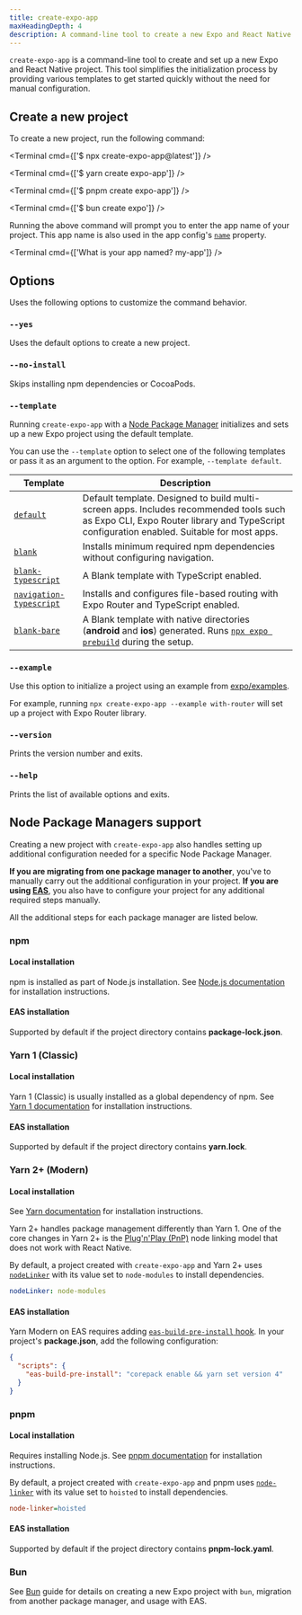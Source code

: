 ```yaml
---
title: create-expo-app
maxHeadingDepth: 4
description: A command-line tool to create a new Expo and React Native project.
---
```



`create-expo-app` is a command-line tool to create and set up a new Expo and React Native project. This tool simplifies the initialization process by providing various templates to get started quickly without the need for manual configuration.

## Create a new project

To create a new project, run the following command:

<Tabs>

<Tab label="npx">

<Terminal cmd={['$ npx create-expo-app@latest']} />

</Tab>

<Tab label="Yarn">

<Terminal cmd={['$ yarn create expo-app']} />

</Tab>

<Tab label="pnpm">

<Terminal cmd={['$ pnpm create expo-app']} />

</Tab>

<Tab label="bun">

<Terminal cmd={['$ bun create expo']} />

</Tab>

</Tabs>

Running the above command will prompt you to enter the app name of your project. This app name is also used in the app config's [`name`](/versions/latest/config/app/#name) property.

<Terminal cmd={['What is your app named? my-app']} />

## Options

Uses the following options to customize the command behavior.

### `--yes`

Uses the default options to create a new project.

### `--no-install`

Skips installing npm dependencies or CocoaPods.

### `--template`

Running `create-expo-app` with a [Node Package Manager](#node-package-managers-support) initializes and sets up a new Expo project using the default template.

You can use the `--template` option to select one of the following templates or pass it as an argument to the option. For example, `--template default`.

| Template                                                                                              | Description                                                                                                                                                                           |
| ----------------------------------------------------------------------------------------------------- | ------------------------------------------------------------------------------------------------------------------------------------------------------------------------------------- |
| [`default`](https://github.com/expo/expo/tree/main/templates/expo-template-default)                   | Default template. Designed to build multi-screen apps. Includes recommended tools such as Expo CLI, Expo Router library and TypeScript configuration enabled. Suitable for most apps. |
| [`blank`](https://github.com/expo/expo/tree/main/templates/expo-template-blank)                       | Installs minimum required npm dependencies without configuring navigation.                                                                                                            |
| [`blank-typescript`](https://github.com/expo/expo/tree/main/templates/expo-template-blank-typescript) | A Blank template with TypeScript enabled.                                                                                                                                             |
| [`navigation-typescript`](https://github.com/expo/expo/tree/main/templates/expo-template-tabs)        | Installs and configures file-based routing with Expo Router and TypeScript enabled.                                                                                                   |
| [`blank-bare`](https://github.com/expo/expo/tree/main/templates/expo-template-bare-minimum)           | A Blank template with native directories (**android** and **ios**) generated. Runs [`npx expo prebuild`](/workflow/prebuild/) during the setup.                                       |

### `--example`

Use this option to initialize a project using an example from [expo/examples](https://github.com/expo/examples).

For example, running `npx create-expo-app --example with-router` will set up a project with Expo Router library.

### `--version`

Prints the version number and exits.

### `--help`

Prints the list of available options and exits.

## Node Package Managers support

Creating a new project with `create-expo-app` also handles setting up additional configuration needed for a specific Node Package Manager.

**If you are migrating from one package manager to another**, you've to manually carry out the additional configuration in your project. **If you are using [EAS](/eas/)**, you also have to configure your project for any additional required steps manually.

All the additional steps for each package manager are listed below.

### npm

#### Local installation

npm is installed as part of Node.js installation. See [Node.js documentation](https://nodejs.org/en/download/package-manager) for installation instructions.

#### EAS installation

Supported by default if the project directory contains **package-lock.json**.

### Yarn 1 (Classic)

#### Local installation

Yarn 1 (Classic) is usually installed as a global dependency of npm. See [Yarn 1 documentation](https://classic.yarnpkg.com/en/docs/getting-started) for installation instructions.

#### EAS installation

Supported by default if the project directory contains **yarn.lock**.

### Yarn 2+ (Modern)

#### Local installation

See [Yarn documentation](https://yarnpkg.com/getting-started/install) for installation instructions.

Yarn 2+ handles package management differently than Yarn 1. One of the core changes in Yarn 2+ is the [Plug'n'Play (PnP)](https://yarnpkg.com/features/pnp) node linking model that does not work with React Native.

By default, a project created with `create-expo-app` and Yarn 2+ uses [`nodeLinker`](https://yarnpkg.com/features/linkers#nodelinker-node-modules) with its value set to `node-modules` to install dependencies.

```yml .yarnrc.yml
nodeLinker: node-modules
```

#### EAS installation

Yarn Modern on EAS requires adding [`eas-build-pre-install` hook](/build-reference/npm-hooks/). In your project's **package.json**, add the following configuration:

```json package.json
{
  "scripts": {
    "eas-build-pre-install": "corepack enable && yarn set version 4"
  }
}
```

### pnpm

#### Local installation

Requires installing Node.js. See [pnpm documentation](https://pnpm.io/installation) for installation instructions.

By default, a project created with `create-expo-app` and pnpm uses [`node-linker`](https://pnpm.io/npmrc#node-linker) with its value set to `hoisted` to install dependencies.

```ini .npmrc
node-linker=hoisted
```

#### EAS installation

Supported by default if the project directory contains **pnpm-lock.yaml**.

### Bun

See [Bun](/guides/using-bun/) guide for details on creating a new Expo project with `bun`, migration from another package manager, and usage with EAS.
